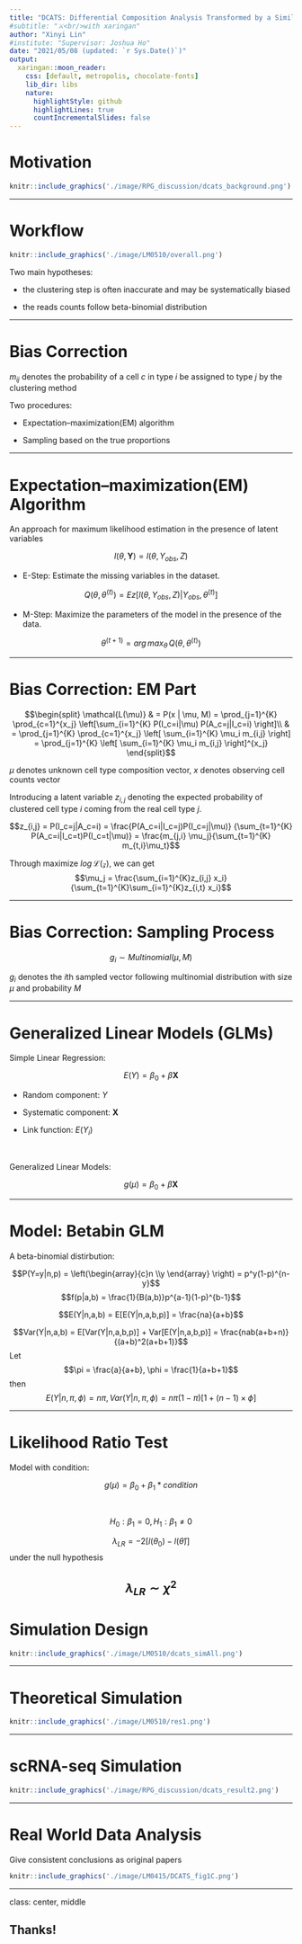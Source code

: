 ```yaml
---
title: "DCATS: Differential Composition Analysis Transformed by a Similarity matrix in single-cell data"
#subtitle: "⚔<br/>with xaringan"
author: "Xinyi Lin"
#institute: "Supervisor: Joshua Ho"
date: "2021/05/08 (updated: `r Sys.Date()`)"
output:
  xaringan::moon_reader:
    css: [default, metropolis, chocolate-fonts]
    lib_dir: libs
    nature:
      highlightStyle: github
      highlightLines: true
      countIncrementalSlides: false
---
```


# Motivation

```r
knitr::include_graphics('./image/RPG_discussion/dcats_background.png')
```

---

# Workflow

```r
knitr::include_graphics('./image/LM0510/overall.png')
```

Two main hypotheses:

* the clustering step is often inaccurate and may be systematically biased

* the reads counts follow beta-binomial distribution 

---

# Bias Correction

\begin{bmatrix}
    m_{AA}       & m_{AB} & \dots & m_{AK} \\
    m_{BA}       & m_{BB} & \dots & m_{BK} \\
    \vdots & \vdots & \ddots & \vdots \\
    m_{KA}       & m_{KB} & \dots & m_{KK}
\end{bmatrix}

$m_{ij}$ denotes the probability of a cell $c$ in type $i$ be assigned to type $j$ by the clustering method

Two procedures:

* Expectation–maximization(EM) algorithm

* Sampling based on the true proportions

---

# Expectation–maximization(EM) Algorithm

An approach for maximum likelihood estimation in the presence of latent variables

$$l(\theta,\mathbf{Y}) = l(\theta, Y_{obs}, Z)$$

* E-Step: Estimate the missing variables in the dataset.

$$Q(\theta, \theta^{(t)}) = Ez[l(\theta, Y_{obs}, Z)|Y_{obs}, \theta^{(t)}]$$

* M-Step: Maximize the parameters of the model in the presence of the data.

$$\theta^{(t+1)} = arg\,max_{\theta}\,Q(\theta, \theta^{(t)})$$

---

# Bias Correction: EM Part

$$\begin{split}
		\mathcal{L(\mu)} & = P(x | \mu, M)
		= \prod_{j=1}^{K} \prod_{c=1}^{x_j} \left[\sum_{i=1}^{K} P(I_c=i|\mu) P(A_c=j|I_c=i) \right]\\
		& =  \prod_{j=1}^{K} \prod_{c=1}^{x_j} \left[ \sum_{i=1}^{K} \mu_i m_{i,j} \right] 
		= \prod_{j=1}^{K} \left[ \sum_{i=1}^{K} \mu_i m_{i,j} \right]^{x_j} 
	\end{split}$$

$\mu$ denotes unknown cell type composition vector, $x$ denotes observing cell counts vector

Introducing a latent variable $z_{i,j}$ denoting the expected probability of clustered cell type $i$ coming from the real cell type $j$.

$$z_{i,j} = P(I_c=j|A_c=i) = 
	\frac{P(A_c=i|I_c=j)P(I_c=j|\mu)}
	{\sum_{t=1}^{K} P(A_c=i|I_c=t)P(I_c=t|\mu)}
	= \frac{m_{j,i} \mu_j}{\sum_{t=1}^{K} m_{t,i}\mu_t}$$

Through maximize $log\,\mathcal{L(z)}$, we can get $$\mu_j = \frac{\sum_{i=1}^{K}z_{i,j} x_i}{\sum_{t=1}^{K}\sum_{i=1}^{K}z_{i,t} x_i}$$

---

# Bias Correction: Sampling Process

$$g_{i} \sim Multinomial(\mu, M)$$

$g_{i}$ denotes the $i$th sampled vector following multinomial distribution with size $\mu$ and probability $M$

---

# Generalized Linear Models (GLMs)

Simple Linear Regression:

$$E(Y) = \beta_0 + \beta\mathbf{X}$$

* Random component: $Y$

* Systematic component: $\mathbf{X}$

* Link function: $E(Y_i)$

<br/>

Generalized Linear Models:

$$g(\mu) = \beta_0 + \beta\mathbf{X}$$

---

# Model: Betabin GLM

A beta-binomial distirbution:

$$P(Y=y|n,p) = \left(\begin{array}{c}n \\y \end{array} \right) = p^y(1-p)^{n-y}$$
$$f(p|a,b) = \frac{1}{B(a,b)}p^{a-1}(1-p)^{b-1}$$

$$E(Y|n,a,b) = E[E(Y|n,a,b,p)] = \frac{na}{a+b}$$

$$Var(Y|n,a,b) = E[Var(Y|n,a,b,p)] + Var[E(Y|n,a,b,p)] = \frac{nab(a+b+n)}{(a+b)^2(a+b+1)}$$
Let $$\pi = \frac{a}{a+b}, \phi = \frac{1}{a+b+1}$$then $$E(Y|n,\pi,\phi) = n\pi, Var(Y|n,\pi,\phi) = n\pi(1-\pi)[1+(n-1)\times\phi]$$

---

# Likelihood Ratio Test

Model with condition:

$$g(\mu) = \beta_0+\beta_1*condition$$

<br/>

$$H_0: \beta_1 = 0, H_1:\beta_1 \neq 0$$

$$\lambda_{LR} = -2[l(\theta_0)-l(\hat\theta)]$$
under the null hypothesis

$$\lambda_{LR} \sim \chi^2$$
---

# Simulation Design

```r
knitr::include_graphics('./image/LM0510/dcats_simAll.png')
```

---

# Theoretical Simulation

```r
knitr::include_graphics('./image/LM0510/res1.png')
```

---

# scRNA-seq Simulation

```r
knitr::include_graphics('./image/RPG_discussion/dcats_result2.png')
```

---

# Real World Data Analysis

Give consistent conclusions as original papers
  
```r
knitr::include_graphics('./image/LM0415/DCATS_fig1C.png')
```

---

class: center, middle

## Thanks!